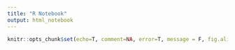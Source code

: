 ```yaml
---
title: "R Notebook"
output: html_notebook
---
```


```r
knitr::opts_chunk$set(echo=T, comment=NA, error=T, message = F, fig.align = 'center')
```


## 